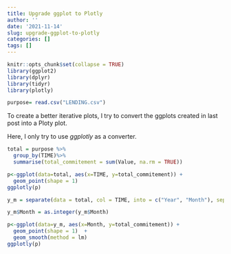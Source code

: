 ```yaml
---
title: Upgrade ggplot to Plotly
author: ''
date: '2021-11-14'
slug: upgrade-ggplot-to-plotly
categories: []
tags: []
---
```


```r
knitr::opts_chunk$set(collapse = TRUE)
library(ggplot2)
library(dplyr)
library(tidyr)
library(plotly)

```

```r
purpose= read.csv("LENDING.csv")

```

To create a better iterative plots, I try to convert the ggplots created in last post into a Ploty plot.

Here, I only try to use *ggplotly* as a converter.

```r

total = purpose %>% 
  group_by(TIME)%>%
  summarise(total_commitement = sum(Value, na.rm = TRUE))

p<-ggplot(data=total, aes(x=TIME, y=total_commitement)) +
  geom_point(shape = 1)  
ggplotly(p)

```

```r

y_m = separate(data = total, col = TIME, into = c("Year", "Month"), sep = "-")

y_m$Month = as.integer(y_m$Month)

p<-ggplot(data=y_m, aes(x=Month, y=total_commitement)) +
  geom_point(shape = 1)  +
  geom_smooth(method = lm)
ggplotly(p)

```






